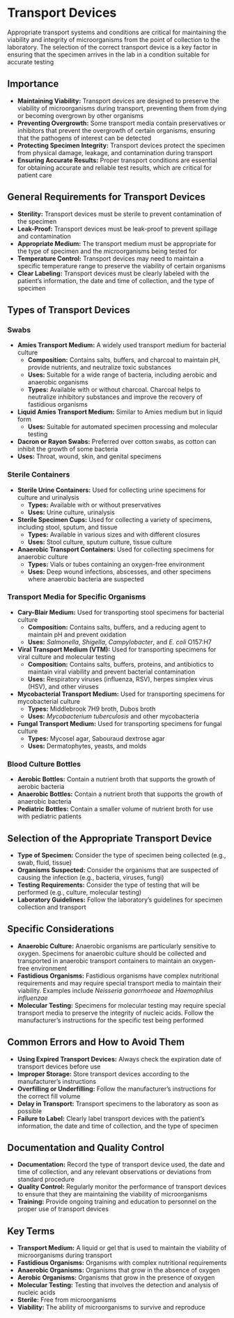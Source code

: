 # Transport Devices {-}

Appropriate transport systems and conditions are critical for maintaining the viability and integrity of microorganisms from the point of collection to the laboratory. The selection of the correct transport device is a key factor in ensuring that the specimen arrives in the lab in a condition suitable for accurate testing

## **Importance** {-}

*   **Maintaining Viability:** Transport devices are designed to preserve the viability of microorganisms during transport, preventing them from dying or becoming overgrown by other organisms
*   **Preventing Overgrowth:** Some transport media contain preservatives or inhibitors that prevent the overgrowth of certain organisms, ensuring that the pathogens of interest can be detected
*   **Protecting Specimen Integrity:** Transport devices protect the specimen from physical damage, leakage, and contamination during transport
*   **Ensuring Accurate Results:** Proper transport conditions are essential for obtaining accurate and reliable test results, which are critical for patient care

## **General Requirements for Transport Devices** {-}

*   **Sterility:** Transport devices must be sterile to prevent contamination of the specimen
*   **Leak-Proof:** Transport devices must be leak-proof to prevent spillage and contamination
*   **Appropriate Medium:** The transport medium must be appropriate for the type of specimen and the microorganisms being tested for
*   **Temperature Control:** Transport devices may need to maintain a specific temperature range to preserve the viability of certain organisms
*   **Clear Labeling:** Transport devices must be clearly labeled with the patient's information, the date and time of collection, and the type of specimen

## **Types of Transport Devices** {-}

### **Swabs** {-}

*   **Amies Transport Medium:** A widely used transport medium for bacterial culture
    *   **Composition:** Contains salts, buffers, and charcoal to maintain pH, provide nutrients, and neutralize toxic substances
    *   **Uses:** Suitable for a wide range of bacteria, including aerobic and anaerobic organisms
    *   **Types:** Available with or without charcoal. Charcoal helps to neutralize inhibitory substances and improve the recovery of fastidious organisms
*   **Liquid Amies Transport Medium:** Similar to Amies medium but in liquid form
    *   **Uses:** Suitable for automated specimen processing and molecular testing
*   **Dacron or Rayon Swabs:** Preferred over cotton swabs, as cotton can inhibit the growth of some bacteria
*   **Uses:** Throat, wound, skin, and genital specimens

### **Sterile Containers** {-}

*   **Sterile Urine Containers:** Used for collecting urine specimens for culture and urinalysis
    *   **Types:** Available with or without preservatives
    *   **Uses:** Urine culture, urinalysis
*   **Sterile Specimen Cups:** Used for collecting a variety of specimens, including stool, sputum, and tissue
    *   **Types:** Available in various sizes and with different closures
    *   **Uses:** Stool culture, sputum culture, tissue culture
*   **Anaerobic Transport Containers:** Used for collecting specimens for anaerobic culture
    *   **Types:** Vials or tubes containing an oxygen-free environment
    *   **Uses:** Deep wound infections, abscesses, and other specimens where anaerobic bacteria are suspected

### **Transport Media for Specific Organisms** {-}

*   **Cary-Blair Medium:** Used for transporting stool specimens for bacterial culture
    *   **Composition:** Contains salts, buffers, and a reducing agent to maintain pH and prevent oxidation
    *   **Uses:** *Salmonella*, *Shigella*, *Campylobacter*, and *E. coli* O157:H7
*   **Viral Transport Medium (VTM):** Used for transporting specimens for viral culture and molecular testing
    *   **Composition:** Contains salts, buffers, proteins, and antibiotics to maintain viral viability and prevent bacterial contamination
    *   **Uses:** Respiratory viruses (influenza, RSV), herpes simplex virus (HSV), and other viruses
*   **Mycobacterial Transport Medium:** Used for transporting specimens for mycobacterial culture
    *   **Types:** Middlebrook 7H9 broth, Dubos broth
    *   **Uses:** *Mycobacterium tuberculosis* and other mycobacteria
*   **Fungal Transport Medium:** Used for transporting specimens for fungal culture
    *   **Types:** Mycosel agar, Sabouraud dextrose agar
    *   **Uses:** Dermatophytes, yeasts, and molds

### **Blood Culture Bottles** {-}

*   **Aerobic Bottles:** Contain a nutrient broth that supports the growth of aerobic bacteria
*   **Anaerobic Bottles:** Contain a nutrient broth that supports the growth of anaerobic bacteria
*   **Pediatric Bottles:** Contain a smaller volume of nutrient broth for use with pediatric patients

## **Selection of the Appropriate Transport Device** {-}

*   **Type of Specimen:** Consider the type of specimen being collected (e.g., swab, fluid, tissue)
*   **Organisms Suspected:** Consider the organisms that are suspected of causing the infection (e.g., bacteria, viruses, fungi)
*   **Testing Requirements:** Consider the type of testing that will be performed (e.g., culture, molecular testing)
*   **Laboratory Guidelines:** Follow the laboratory's guidelines for specimen collection and transport

## **Specific Considerations** {-}

*   **Anaerobic Culture:** Anaerobic organisms are particularly sensitive to oxygen. Specimens for anaerobic culture should be collected and transported in anaerobic transport containers to maintain an oxygen-free environment
*   **Fastidious Organisms:** Fastidious organisms have complex nutritional requirements and may require special transport media to maintain their viability. Examples include *Neisseria gonorrhoeae* and *Haemophilus influenzae*
*   **Molecular Testing:** Specimens for molecular testing may require special transport media to preserve the integrity of nucleic acids. Follow the manufacturer's instructions for the specific test being performed

## **Common Errors and How to Avoid Them** {-}

*   **Using Expired Transport Devices:** Always check the expiration date of transport devices before use
*   **Improper Storage:** Store transport devices according to the manufacturer's instructions
*   **Overfilling or Underfilling:** Follow the manufacturer's instructions for the correct fill volume
*   **Delay in Transport:** Transport specimens to the laboratory as soon as possible
*   **Failure to Label:** Clearly label transport devices with the patient's information, the date and time of collection, and the type of specimen

## **Documentation and Quality Control** {-}

*   **Documentation:** Record the type of transport device used, the date and time of collection, and any relevant observations or deviations from standard procedure
*   **Quality Control:** Regularly monitor the performance of transport devices to ensure that they are maintaining the viability of microorganisms
*   **Training:** Provide ongoing training and education to personnel on the proper use of transport devices

## **Key Terms** {-}

*   **Transport Medium:** A liquid or gel that is used to maintain the viability of microorganisms during transport
*   **Fastidious Organisms:** Organisms with complex nutritional requirements
*   **Anaerobic Organisms:** Organisms that grow in the absence of oxygen
*   **Aerobic Organisms:** Organisms that grow in the presence of oxygen
*   **Molecular Testing:** Testing that involves the detection and analysis of nucleic acids
*   **Sterile:** Free from microorganisms
*   **Viability:** The ability of microorganisms to survive and reproduce
